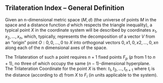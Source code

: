 

## Trilateration Index – General Definition 

Given an n-dimensional metric space $(M, d)$ (the universe of points $M$ in the space and a distance function $d$ which respects the triangle inequality), a typical point $X$ in the coordinate system will be described by coordinates ${x_1, x_2, …, x_n}$, which, typically, represents the decomposition of a vector $V$ from an "origin" point $O: {0, 0, … ,0}$ to $X$ into orthogonal vectors ${0,x1}, {0,x2}, …, {0,xn}$ along each of the n dimensional axes of the space.

The Trilateration of such a point requires $n+1$ fixed points $F_p$ ($p$ from $1$ to $n+1$), no three of which occupy the same $(n-1)$-dimensional hyperplane.  The Trilateration Coordinate for the point $X$ is then: ${t_1, t_2, …, t_{n+1}}$ where $t_i$ is the distance (according to $d$) from $X$ to $F_i$ (in units applicable to the system). 
